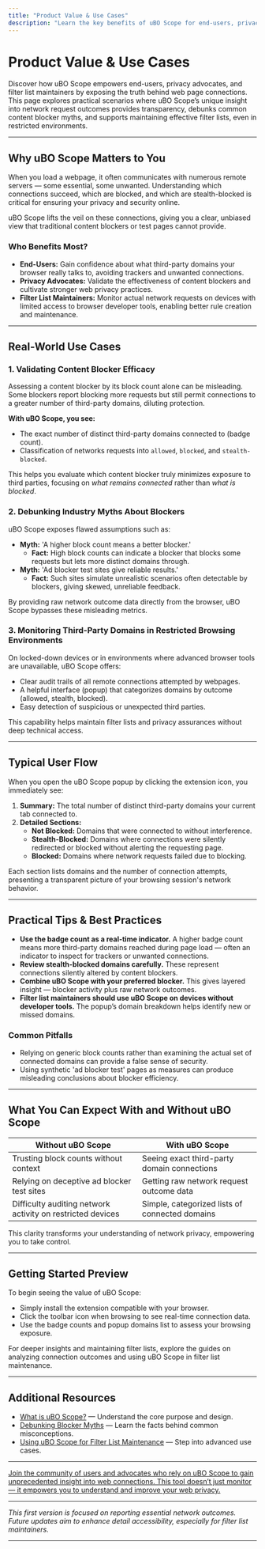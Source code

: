 ```yaml
---
title: "Product Value & Use Cases"
description: "Learn the key benefits of uBO Scope for end-users, privacy advocates, and filter list maintainers. Explore common scenarios like validating content blocker efficacy, debunking industry myths, and monitoring third-party domains in restricted browsing environments."
---
```


# Product Value & Use Cases

Discover how uBO Scope empowers end-users, privacy advocates, and filter list maintainers by exposing the truth behind web page connections. This page explores practical scenarios where uBO Scope’s unique insight into network request outcomes provides transparency, debunks common content blocker myths, and supports maintaining effective filter lists, even in restricted environments.

---

## Why uBO Scope Matters to You

When you load a webpage, it often communicates with numerous remote servers — some essential, some unwanted. Understanding which connections succeed, which are blocked, and which are stealth-blocked is critical for ensuring your privacy and security online.

uBO Scope lifts the veil on these connections, giving you a clear, unbiased view that traditional content blockers or test pages cannot provide.

### Who Benefits Most?
- **End-Users:** Gain confidence about what third-party domains your browser really talks to, avoiding trackers and unwanted connections.
- **Privacy Advocates:** Validate the effectiveness of content blockers and cultivate stronger web privacy practices.
- **Filter List Maintainers:** Monitor actual network requests on devices with limited access to browser developer tools, enabling better rule creation and maintenance.

---

## Real-World Use Cases

### 1. Validating Content Blocker Efficacy
Assessing a content blocker by its block count alone can be misleading. Some blockers report blocking more requests but still permit connections to a greater number of third-party domains, diluting protection.

**With uBO Scope, you see:**
- The exact number of distinct third-party domains connected to (badge count).
- Classification of networks requests into `allowed`, `blocked`, and `stealth-blocked`.

This helps you evaluate which content blocker truly minimizes exposure to third parties, focusing on *what remains connected* rather than *what is blocked*.

### 2. Debunking Industry Myths About Blockers
uBO Scope exposes flawed assumptions such as:
- **Myth:** 'A higher block count means a better blocker.'
  - **Fact:** High block counts can indicate a blocker that blocks some requests but lets more distinct domains through.
- **Myth:** 'Ad blocker test sites give reliable results.'
  - **Fact:** Such sites simulate unrealistic scenarios often detectable by blockers, giving skewed, unreliable feedback.

By providing raw network outcome data directly from the browser, uBO Scope bypasses these misleading metrics.

### 3. Monitoring Third-Party Domains in Restricted Browsing Environments
On locked-down devices or in environments where advanced browser tools are unavailable, uBO Scope offers:
- Clear audit trails of all remote connections attempted by webpages.
- A helpful interface (popup) that categorizes domains by outcome (allowed, stealth, blocked).
- Easy detection of suspicious or unexpected third parties.

This capability helps maintain filter lists and privacy assurances without deep technical access.

---

## Typical User Flow

When you open the uBO Scope popup by clicking the extension icon, you immediately see:

1. **Summary:** The total number of distinct third-party domains your current tab connected to.
2. **Detailed Sections:**
   - **Not Blocked:** Domains that were connected to without interference.
   - **Stealth-Blocked:** Domains where connections were silently redirected or blocked without alerting the requesting page.
   - **Blocked:** Domains where network requests failed due to blocking.

Each section lists domains and the number of connection attempts, presenting a transparent picture of your browsing session's network behavior.

---

## Practical Tips & Best Practices

- **Use the badge count as a real-time indicator.** A higher badge count means more third-party domains reached during page load — often an indicator to inspect for trackers or unwanted connections.
- **Review stealth-blocked domains carefully.** These represent connections silently altered by content blockers.
- **Combine uBO Scope with your preferred blocker.** This gives layered insight — blocker activity plus raw network outcomes.
- **Filter list maintainers should use uBO Scope on devices without developer tools.** The popup’s domain breakdown helps identify new or missed domains.

### Common Pitfalls

- Relying on generic block counts rather than examining the actual set of connected domains can provide a false sense of security.
- Using synthetic 'ad blocker test' pages as measures can produce misleading conclusions about blocker efficiency.

---

## What You Can Expect With and Without uBO Scope

| Without uBO Scope                                 | With uBO Scope                                 |
|--------------------------------------------------|-----------------------------------------------|
| Trusting block counts without context            | Seeing exact third-party domain connections   |
| Relying on deceptive ad blocker test sites       | Getting raw network request outcome data      |
| Difficulty auditing network activity on restricted devices | Simple, categorized lists of connected domains  |

This clarity transforms your understanding of network privacy, empowering you to take control.

---

## Getting Started Preview

To begin seeing the value of uBO Scope:

- Simply install the extension compatible with your browser.
- Click the toolbar icon when browsing to see real-time connection data.
- Use the badge counts and popup domains list to assess your browsing exposure.

For deeper insights and maintaining filter lists, explore the guides on analyzing connection outcomes and using uBO Scope in filter list maintenance.

---

## Additional Resources
- [What is uBO Scope?](./what-is-ubo-scope) — Understand the core purpose and design.
- [Debunking Blocker Myths](./debunking-blocker-myths) — Learn the facts behind common misconceptions.
- [Using uBO Scope for Filter List Maintenance](./using-for-filter-maintenance) — Step into advanced use cases.


---

<u>Join the community of users and advocates who rely on uBO Scope to gain unprecedented insight into web connections. This tool doesn’t just monitor — it empowers you to understand and improve your web privacy.</u>

---

*This first version is focused on reporting essential network outcomes. Future updates aim to enhance detail accessibility, especially for filter list maintainers.*

---